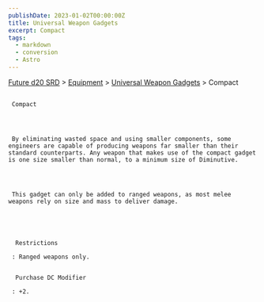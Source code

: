 ```yaml
---
publishDate: 2023-01-02T00:00:00Z
title: Universal Weapon Gadgets
excerpt: Compact
tags:
  - markdown
  - conversion
  - Astro
---
```







[Future d20 SRD](/#futureD20)
     > [Equipment](future-d20-srd-equipment-index)
     > [Universal Weapon Gadgets](future-d20-srd-equipment-gadgets-universal-weapons-index)
     > Compact
    





## 
     Compact
    



     By eliminating wasted space and using smaller components, some engineers are capable of producing weapons far smaller than their standard counterparts. Any weapon that makes use of the compact gadget is one size smaller than normal, to a minimum size of Diminutive.
    



     This gadget can only be added to ranged weapons, as most melee weapons rely on size and mass to deliver damage.
    




      Restrictions
     
     : Ranged weapons only.
     

      Purchase DC Modifier
     
     : +2.
    




